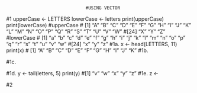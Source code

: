                                   #USING VECTOR
#1
upperCase <- LETTERS
lowerCase <- letters
print(upperCase)
print(lowerCase)
#upperCase
# [1] "A" "B" "C" "D" "E" "F" "G" "H" "I" "J" "K" "L" "M" "N" "O" "P" "Q" "R" "S" "T" "U" "V" "W"
#[24] "X" "Y" "Z"
#lowerCase
# [1] "a" "b" "c" "d" "e" "f" "g" "h" "i" "j" "k" "l" "m" "n" "o" "p" "q" "r" "s" "t" "u" "v" "w"
#[24] "x" "y" "z"
#1a.
x <- head(LETTERS, 11)
print(x)
# [1] "A" "B" "C" "D" "E" "F" "G" "H" "I" "J" "K"
#1b.

#1c.

#1d.
y <- tail(letters, 5)
print(y)
#[1] "v" "w" "x" "y" "z"
#1e.
z <- 

#2

